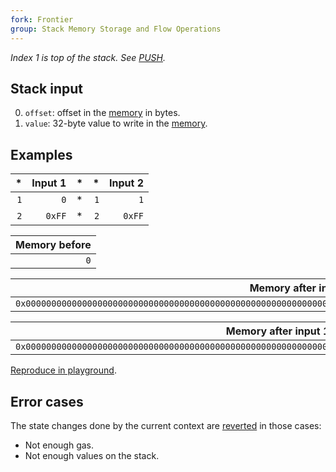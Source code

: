 ```yaml
---
fork: Frontier
group: Stack Memory Storage and Flow Operations
---
```


*Index 1 is top of the stack. See [PUSH](/#60).*

## Stack input

0. `offset`: offset in the [memory](/about) in bytes.
1. `value`: 32-byte value to write in the [memory](/about).

## Examples

| * | Input 1 | * | * | Input 2 |
|--:|--------:|--:|--:|--------:|
| `1` | `0` | * | `1` | `1` |
| `2` | `0xFF` | * | `2` | `0xFF` |

| Memory before |
|--------------:|
| `0` |

| Memory after input 1 |
|---------------------:|
| `0x00000000000000000000000000000000000000000000000000000000000000FF` |

| Memory after input 1 then 2 |
|----------------------------:|
| `0x0000000000000000000000000000000000000000000000000000000000000000FF` |

[Reproduce in playground](/?unit=Wei&codeType=Mnemonic&code='z1v0wyz2v1w'~yPUSH1%20z%2F%2F%20Example%20y%5CnwyMSTOREyv~0xFF~%01vwyz~_).

## Error cases

The state changes done by the current context are [reverted](#FD) in those cases:
- Not enough gas.
- Not enough values on the stack.
